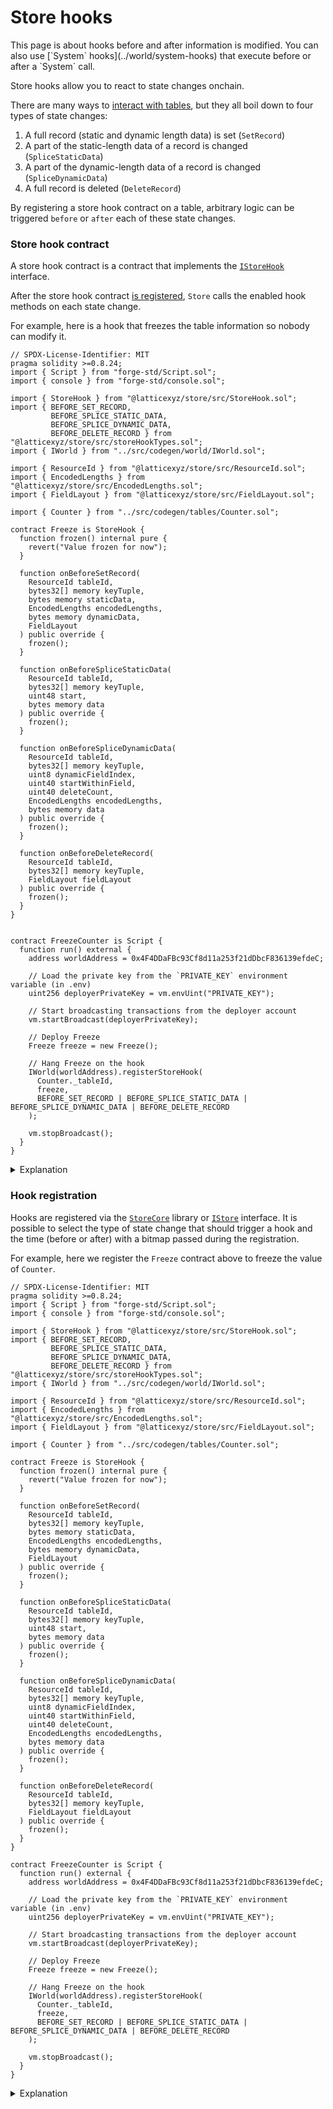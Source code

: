 
# Store hooks

<Callout type="info" emoji="ⓘ">
  This page is about hooks before and after information is modified. You can also use [`System`
  hooks](../world/system-hooks) that execute before or after a `System` call.
</Callout>

Store hooks allow you to react to state changes onchain.

There are many ways to [interact with tables](./reference/store-core), but they all boil down to four types of state changes:

1. A full record (static and dynamic length data) is set (`SetRecord`)
2. A part of the static-length data of a record is changed (`SpliceStaticData`)
3. A part of the dynamic-length data of a record is changed (`SpliceDynamicData`)
4. A full record is deleted (`DeleteRecord`)

By registering a store hook contract on a table, arbitrary logic can be triggered `before` or `after` each of these state changes.

### Store hook contract

A store hook contract is a contract that implements the [`IStoreHook`](./reference/store-hook) interface.

After the store hook contract [is registered](#register-a-hook), `Store` calls the enabled hook methods on each state change.

For example, here is a hook that freezes the table information so nobody can modify it.

<CollapseCode>

```solidity filename="FreezeCounter.s.sol" copy showLineNumbers {6,13-15,19-63}
// SPDX-License-Identifier: MIT
pragma solidity >=0.8.24;
import { Script } from "forge-std/Script.sol";
import { console } from "forge-std/console.sol";

import { StoreHook } from "@latticexyz/store/src/StoreHook.sol";
import { BEFORE_SET_RECORD, 
         BEFORE_SPLICE_STATIC_DATA, 
         BEFORE_SPLICE_DYNAMIC_DATA, 
         BEFORE_DELETE_RECORD } from "@latticexyz/store/src/storeHookTypes.sol";
import { IWorld } from "../src/codegen/world/IWorld.sol";

import { ResourceId } from "@latticexyz/store/src/ResourceId.sol";
import { EncodedLengths } from "@latticexyz/store/src/EncodedLengths.sol";
import { FieldLayout } from "@latticexyz/store/src/FieldLayout.sol";

import { Counter } from "../src/codegen/tables/Counter.sol";

contract Freeze is StoreHook {
  function frozen() internal pure {
    revert("Value frozen for now");
  }

  function onBeforeSetRecord(
    ResourceId tableId,
    bytes32[] memory keyTuple,
    bytes memory staticData,
    EncodedLengths encodedLengths,
    bytes memory dynamicData,
    FieldLayout
  ) public override {
    frozen();
  }

  function onBeforeSpliceStaticData(
    ResourceId tableId,
    bytes32[] memory keyTuple,
    uint48 start,
    bytes memory data
  ) public override {
    frozen();
  }

  function onBeforeSpliceDynamicData(
    ResourceId tableId,
    bytes32[] memory keyTuple,
    uint8 dynamicFieldIndex,
    uint40 startWithinField,
    uint40 deleteCount,
    EncodedLengths encodedLengths,
    bytes memory data
  ) public override {
    frozen();
  }

  function onBeforeDeleteRecord(
    ResourceId tableId, 
    bytes32[] memory keyTuple, 
    FieldLayout fieldLayout
  ) public override {
    frozen();
  }
}


contract FreezeCounter is Script {
  function run() external {
    address worldAddress = 0x4F4DDaFBc93Cf8d11a253f21dDbcF836139efdeC;

    // Load the private key from the `PRIVATE_KEY` environment variable (in .env)
    uint256 deployerPrivateKey = vm.envUint("PRIVATE_KEY");

    // Start broadcasting transactions from the deployer account
    vm.startBroadcast(deployerPrivateKey);

    // Deploy Freeze
    Freeze freeze = new Freeze();

    // Hang Freeze on the hook
    IWorld(worldAddress).registerStoreHook(
      Counter._tableId,
      freeze,
      BEFORE_SET_RECORD | BEFORE_SPLICE_STATIC_DATA | BEFORE_SPLICE_DYNAMIC_DATA | BEFORE_DELETE_RECORD
    );

    vm.stopBroadcast();
  }
}
```

</CollapseCode>

<details>

<summary>Explanation</summary>

```solidity
import { StoreHook } from "@latticexyz/store/src/StoreHook.sol";
```

The [`StoreHook`](https://github.com/latticexyz/mud/blob/main/packages/store/src/StoreHook.sol) contract includes all the functions a store hook contract needs to implement.
We inherit from it and override as needed.

```solidity
import { ResourceId } from "@latticexyz/store/src/ResourceId.sol";
import { EncodedLengths } from "@latticexyz/store/src/EncodedLengths.sol";
import { FieldLayout } from "@latticexyz/store/src/FieldLayout.sol";
```

These data types are provided to the store hook contract, so we need to be able to process them.

```solidity
contract Freeze is StoreHook {
  function frozen() internal pure {
    revert("Value frozen for now");
  }
```

This function implements the freezing.
 
```solidity
  function onBeforeSetRecord(
    ResourceId tableId,
    bytes32[] memory keyTuple,
    bytes memory staticData,
    EncodedLengths encodedLengths,
    bytes memory dynamicData,
    FieldLayout
  ) public override {
    frozen();
  }
```

Override the implementation in `StoreHook`.
We get all the data we need to know about the record in the parameters.
 
```solidity
  function onBeforeSpliceStaticData(
    ...
  ) public override {
    frozen();
  }
 
  function onBeforeSpliceDynamicData(
    ...
  ) public override {
    frozen();
  }
 
  function onBeforeDeleteRecord(
    ...
  ) public override {
    frozen();
  }
}
```

Hook functions have different parameters, as required to understand the data.
In addition to these functions we can also override `onAfter...` if we need it (for example, to have access to the updated data instead of calculating it ourselves).

</details>

### Hook registration

Hooks are registered via the [`StoreCore`](./reference/store-core) library or [`IStore`](./reference/store) interface.
It is possible to select the type of state change that should trigger a hook and the time (before or after) with a bitmap passed during the registration.

For example, here we register the `Freeze` contract above to freeze the value of `Counter`.

<CollapseCode>

```solidity filename="FreezeCounter.s.sol" copy showLineNumbers {7-11,75-83}
// SPDX-License-Identifier: MIT
pragma solidity >=0.8.24;
import { Script } from "forge-std/Script.sol";
import { console } from "forge-std/console.sol";

import { StoreHook } from "@latticexyz/store/src/StoreHook.sol";
import { BEFORE_SET_RECORD, 
         BEFORE_SPLICE_STATIC_DATA, 
         BEFORE_SPLICE_DYNAMIC_DATA, 
         BEFORE_DELETE_RECORD } from "@latticexyz/store/src/storeHookTypes.sol";
import { IWorld } from "../src/codegen/world/IWorld.sol";

import { ResourceId } from "@latticexyz/store/src/ResourceId.sol";
import { EncodedLengths } from "@latticexyz/store/src/EncodedLengths.sol";
import { FieldLayout } from "@latticexyz/store/src/FieldLayout.sol";

import { Counter } from "../src/codegen/tables/Counter.sol";

contract Freeze is StoreHook {
  function frozen() internal pure {
    revert("Value frozen for now");
  }

  function onBeforeSetRecord(
    ResourceId tableId,
    bytes32[] memory keyTuple,
    bytes memory staticData,
    EncodedLengths encodedLengths,
    bytes memory dynamicData,
    FieldLayout
  ) public override {
    frozen();
  }

  function onBeforeSpliceStaticData(
    ResourceId tableId,
    bytes32[] memory keyTuple,
    uint48 start,
    bytes memory data
  ) public override {
    frozen();
  }

  function onBeforeSpliceDynamicData(
    ResourceId tableId,
    bytes32[] memory keyTuple,
    uint8 dynamicFieldIndex,
    uint40 startWithinField,
    uint40 deleteCount,
    EncodedLengths encodedLengths,
    bytes memory data
  ) public override {
    frozen();
  }

  function onBeforeDeleteRecord(
    ResourceId tableId, 
    bytes32[] memory keyTuple, 
    FieldLayout fieldLayout
  ) public override {
    frozen();
  }
}

contract FreezeCounter is Script {
  function run() external {
    address worldAddress = 0x4F4DDaFBc93Cf8d11a253f21dDbcF836139efdeC;

    // Load the private key from the `PRIVATE_KEY` environment variable (in .env)
    uint256 deployerPrivateKey = vm.envUint("PRIVATE_KEY");

    // Start broadcasting transactions from the deployer account
    vm.startBroadcast(deployerPrivateKey);

    // Deploy Freeze
    Freeze freeze = new Freeze();

    // Hang Freeze on the hook
    IWorld(worldAddress).registerStoreHook(
      Counter._tableId,
      freeze,
      BEFORE_SET_RECORD | BEFORE_SPLICE_STATIC_DATA | BEFORE_SPLICE_DYNAMIC_DATA | BEFORE_DELETE_RECORD
    );

    vm.stopBroadcast();
  }
}
```

</CollapseCode>

<details>

<summary>Explanation</summary>

```solidity
import { BEFORE_SET_RECORD, 
         BEFORE_SPLICE_STATIC_DATA, 
         BEFORE_SPLICE_DYNAMIC_DATA, 
         BEFORE_DELETE_RECORD } from "@latticexyz/store/src/storeHookTypes.sol";
```

Bitmap values for the hooks we want to use.

```solidity
import { IWorld } from "../src/codegen/world/IWorld.sol";
```

When we use a `World` we need this definition to register hooks.

```solidity
    // Deploy Freeze
    Freeze freeze = new Freeze();
```

Deploy the hook contract.
If this contract is stateless (as it should be), we can use the same contract from multiple `World`s.

```solidity
    // Hang Freeze on the hook
    IWorld(worldAddress).registerStoreHook(
```

Register the hook.
This is the syntax to use when `Store` is part of a MUD `World`.
When it isn't, we'd use `StoreSwitch.registerStoreHook()`.

```solidity
      Counter._tableId,
```

The table whose hooks we use.

```solidity
      freeze,
```

The contract to be called when a hook is activated.

```solidity
      BEFORE_SET_RECORD | BEFORE_SPLICE_STATIC_DATA | BEFORE_SPLICE_DYNAMIC_DATA | BEFORE_DELETE_RECORD
    );
```

The hook functions to use.
You can see the complete list in [`storeHookTypes.sol`](https://github.com/latticexyz/mud/blob/main/packages/store/src/storeHookTypes.sol).

</details>